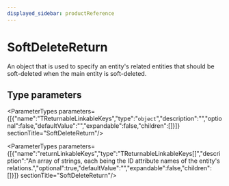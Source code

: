 ```yaml
---
displayed_sidebar: productReference
---
```



# SoftDeleteReturn

An object that is used to specify an entity's related entities that should be soft-deleted when the main entity is soft-deleted.

## Type parameters

<ParameterTypes parameters={[{"name":"TReturnableLinkableKeys","type":"`object`","description":"","optional":false,"defaultValue":"","expandable":false,"children":[]}]}  sectionTitle="SoftDeleteReturn"/>

<ParameterTypes parameters={[{"name":"returnLinkableKeys","type":"TReturnableLinkableKeys[]","description":"An array of strings, each being the ID attribute names of the entity's relations.","optional":true,"defaultValue":"","expandable":false,"children":[]}]}  sectionTitle="SoftDeleteReturn"/>

